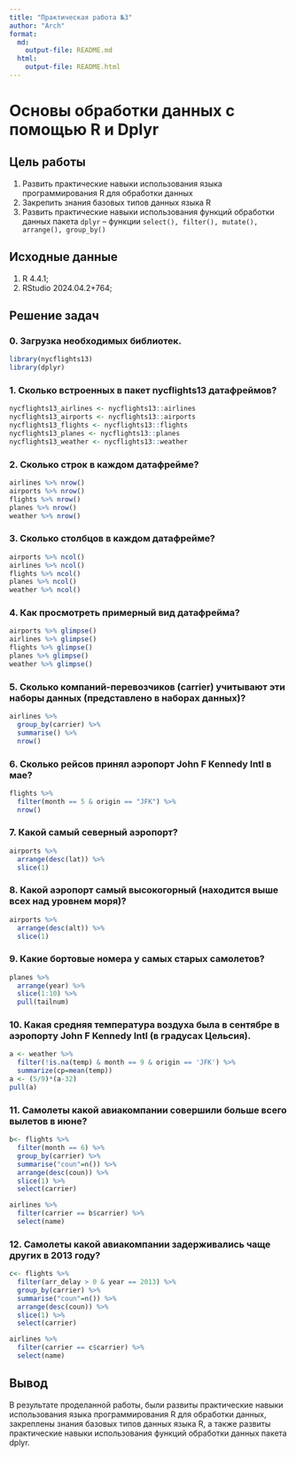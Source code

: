 ```yaml
---
title: "Практическая работа №3"
author: "Arch"
format:
  md:
    output-file: README.md
  html: 
    output-file: README.html
---
```


# Основы обработки данных с помощью R и Dplyr

## Цель работы

1. Развить практические навыки использования языка программирования R для обработки данных
2. Закрепить знания базовых типов данных языка R
3. Развить практические навыки использования функций обработки данных пакета `dplyr` – функции `select(), filter(), mutate(), arrange(), group_by()`

## ️Исходные данные

1.  R 4.4.1;
2.  RStudio 2024.04.2+764;

## Решение задач

### 0. Загрузка необходимых библиотек.

```r
library(nycflights13)
library(dplyr)
```

### 1. Сколько встроенных в пакет nycflights13 датафреймов?

```r
nycflights13_airlines <- nycflights13::airlines
nycflights13_airports <- nycflights13::airports
nycflights13_flights <- nycflights13::flights
nycflights13_planes <- nycflights13::planes
nycflights13_weather <- nycflights13::weather
```

### 2. Сколько строк в каждом датафрейме?

```r
airlines %>% nrow()
airports %>% nrow()
flights %>% nrow()
planes %>% nrow()
weather %>% nrow()
```

### 3. Сколько столбцов в каждом датафрейме?

```r
airports %>% ncol()
airlines %>% ncol()
flights %>% ncol()
planes %>% ncol()
weather %>% ncol()
```

### 4. Как просмотреть примерный вид датафрейма?

```r
airports %>% glimpse()
airlines %>% glimpse()
flights %>% glimpse()
planes %>% glimpse()
weather %>% glimpse()
```

### 5. Сколько компаний-перевозчиков (carrier) учитывают эти наборы данных (представлено в наборах данных)?

```r
airlines %>%
  group_by(carrier) %>%
  summarise() %>%
  nrow()
```

### 6. Сколько рейсов принял аэропорт John F Kennedy Intl в мае?

```r
flights %>%
  filter(month == 5 & origin == "JFK") %>%
  nrow()
```

### 7. Какой самый северный аэропорт?

```r
airports %>%
  arrange(desc(lat)) %>%
  slice(1)
```

### 8. Какой аэропорт самый высокогорный (находится выше всех над уровнем моря)?

```r
airports %>%
  arrange(desc(alt)) %>%
  slice(1)
```

### 9. Какие бортовые номера у самых старых самолетов?

```r
planes %>%
  arrange(year) %>%
  slice(1:10) %>%
  pull(tailnum)
```

### 10. Какая средняя температура воздуха была в сентябре в аэропорту John F Kennedy Intl (в градусах Цельсия).

```r
a <- weather %>%
  filter(!is.na(temp) & month == 9 & origin == 'JFK') %>%
  summarize(ср=mean(temp))
a <- (5/9)*(a-32)
pull(a)
```

### 11. Самолеты какой авиакомпании совершили больше всего вылетов в июне?

```r
b<- flights %>%
  filter(month == 6) %>%
  group_by(carrier) %>%
  summarise("coun"=n()) %>%
  arrange(desc(coun)) %>%
  slice(1) %>%
  select(carrier)

airlines %>%
  filter(carrier == b$carrier) %>%
  select(name)
```

### 12. Самолеты какой авиакомпании задерживались чаще других в 2013 году?

```r
c<- flights %>%
  filter(arr_delay > 0 & year == 2013) %>%
  group_by(carrier) %>%
  summarise("coun"=n()) %>%
  arrange(desc(coun)) %>%
  slice(1) %>%
  select(carrier)

airlines %>%
  filter(carrier == c$carrier) %>%
  select(name)
```

## ️Вывод

В результате проделанной работы, были развиты практические навыки использования языка программирования R для обработки данных, закреплены знания базовых типов данных языка R, а также развиты практические навыки использования функций обработки данных пакета dplyr.
